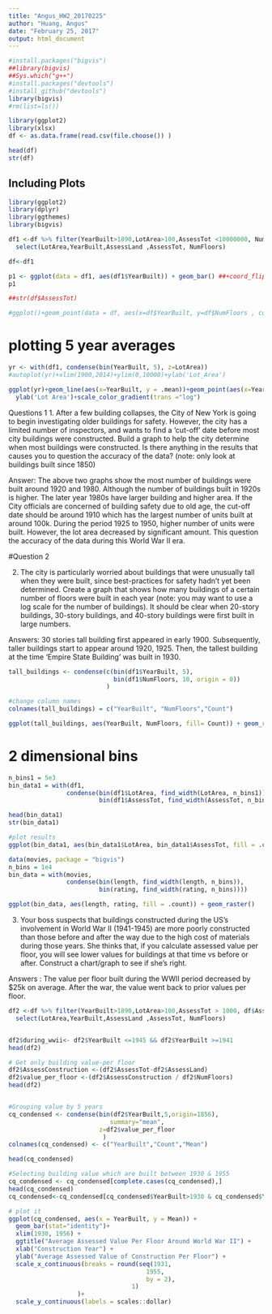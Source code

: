 ```yaml
---
title: "Angus_HW2_20170225"
author: "Huang, Angus"
date: "February 25, 2017"
output: html_document
---
```


```r
#install.packages("bigvis")
##library(bigvis)
##Sys.which("g++")
#install.packages("devtools")
#install_github("devtools")
library(bigvis)
#rm(list=ls())

```

```r
library(ggplot2)
library(xlsx)
df <- as.data.frame(read.csv(file.choose()) )

```


```r
head(df)
str(df)

```

## Including Plots

```r
library(ggplot2)
library(dplyr)
library(ggthemes)
library(bigvis)

df1 <-df %>% filter(YearBuilt>1890,LotArea>100,AssessTot <10000000, NumFloors != 0) %>%
  select(LotArea,YearBuilt,AssessLand ,AssessTot, NumFloors)

df<-df1

p1 <- ggplot(data = df1, aes(df1$YearBuilt)) + geom_bar() ##+coord_flip()
p1

##str(df$AssessTot)

#ggplot()+geom_point(data = df, aes(x=df$YearBuilt, y=df$NumFloors , color=df$NumFloors))
```

# plotting 5 year averages
```r
yr <- with(df1, condense(bin(YearBuilt, 5), z=LotArea))
#autoplot(yr)+xlim(1900,2014)+ylim(0,10000)+ylab('Lot_Area')


```

```r
ggplot(yr)+geom_line(aes(x=YearBuilt, y = .mean))+geom_point(aes(x=YearBuilt, y=.mean, color = .count)) + xlim(1900, 2014) + ylim(0,10000) +
  ylab('Lot Area')+scale_color_gradient(trans ="log")

```

Questions 1
1. After a few building collapses, the City of New York is going to begin investigating older
buildings for safety. However, the city has a limited number of inspectors, and wants to find a
'cut-off' date before most city buildings were constructed. Build a graph to help the city
determine when most buildings were constructed. Is there anything in the results that causes
you to question the accuracy of the data? (note: only look at buildings built since 1850)

Answer:
The above two graphs show the most number of buildings were built around 1920 and 1980. Although the number of buildings built in 1920s is higher. The later year 1980s have larger building and higher area. If the City officials are concerned of building safety due to old age, the cut-off date should be around 1910 which has the largest number of units built at around 100k. During the period 1925 to 1950, higher number of units were built. However, the lot area decreased by significant amount. This question the accuracy of the data during this World War II era. 

#Question 2

2. The city is particularly worried about buildings that were unusually tall when they were
built, since best-practices for safety hadn't yet been determined. Create a graph that shows
how many buildings of a certain number of floors were built in each year (note: you may
want to use a log scale for the number of buildings). It should be clear when 20-story
buildings, 30-story buildings, and 40-story buildings were first built in large numbers.

Answers: 30 stories tall building first appeared in early 1900. Subsequently, taller buildings start to appear around 1920, 1925. 
Then, the tallest building at the time 'Empire State Building' was built in 1930. 


```r


tall_buildings <- condense(c(bin(df1$YearBuilt, 5),
                             bin(df1$NumFloors, 10, origin = 0))
                           )

#change column names
colnames(tall_buildings) = c("YearBuilt", "NumFloors","Count")

ggplot(tall_buildings, aes(YearBuilt, NumFloors, fill= Count)) + geom_raster()+scale_color_gradient(trans = "log")


```




# 2 dimensional bins

```r
n_bins1 = 5e3
bin_data1 = with(df1,
                condense(bin(df1$LotArea, find_width(LotArea, n_bins1)),
                         bin(df1$AssessTot, find_width(AssessTot, n_bins1))))

head(bin_data1)
str(bin_data1)

#plot results
ggplot(bin_data1, aes(bin_data1$LotArea, bin_data1$AssessTot, fill = .count)) + geom_raster()

data(movies, package = "bigvis")
n_bins = 1e4
bin_data = with(movies,
                condense(bin(length, find_width(length, n_bins)),
                         bin(rating, find_width(rating, n_bins))))

ggplot(bin_data, aes(length, rating, fill = .count)) + geom_raster()

```


3. Your boss suspects that buildings constructed during the US's involvement in World War
II (1941-1945) are more poorly constructed than those before and after the way due to the
high cost of materials during those years. She thinks that, if you calculate assessed value
per floor, you will see lower values for buildings at that time vs before or after. Construct a
chart/graph to see if she's right.

Answers : The value per floor built during the WWII period decreased by $25k on average. After the war, the value went back to prior values per floor. 


```r

df2 <-df %>% filter(YearBuilt>1890,LotArea>100,AssessTot > 1000, df$AssessLand> 1000, NumFloors != 0) %>%
  select(LotArea,YearBuilt,AssessLand ,AssessTot, NumFloors)


df2$during_wwii<- df2$YearBuilt <=1945 && df2$YearBuilt >=1941
head(df2)

# Get only building value-per floor
df2$AssessConstruction <-(df2$AssessTot-df2$AssessLand)
df2$value_per_floor <-(df2$AssessConstruction / df2$NumFloors)
head(df2)


#Grouping value by 5 years
cq_condensed <- condense(bin(df2$YearBuilt,5,origin=1856),
                            summary="mean",
                         z=df2$value_per_floor
                          )
colnames(cq_condensed) <- c("YearBuilt","Count","Mean")

head(cq_condensed)

#Selecting building value which are built between 1930 & 1955
cq_condensed <- cq_condensed[complete.cases(cq_condensed),]
head(cq_condensed)
cq_condensed<-cq_condensed[cq_condensed$YearBuilt>1930 & cq_condensed$YearBuilt<=1955,]

# plot it
ggplot(cq_condensed, aes(x = YearBuilt, y = Mean)) + 
  geom_bar(stat="identity")+
  xlim(1930, 1956) +
  ggtitle("Average Assessed Value Per Floor Around World War II") +
  xlab("Construction Year") +
  ylab("Average Assessed Value of Construction Per Floor") +
  scale_x_continuous(breaks = round(seq(1931,
                                      1955, 
                                      by = 2),
                                  1)
                   )+
  scale_y_continuous(labels = scales::dollar) 

```

